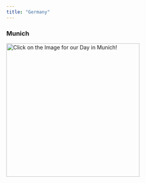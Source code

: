 ```yaml
---
title: "Germany"
---
```


### Munich

[![Click on the Image for our Day in Munich!](images/Munich1.png){fig-align="center" width="350"}](Munich.qmd)
